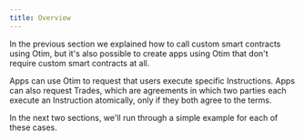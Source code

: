 ```yaml
---
title: Overview
---
```


In the previous section we explained how to call custom smart contracts using Otim, but it's also possible to create apps using Otim that don't require custom smart contracts at all.

Apps can use Otim to request that users execute specific Instructions. Apps can also request Trades, which are agreements in which two parties each execute an Instruction atomically, only if they both agree to the terms. 

In the next two sections, we'll run through a simple example for each of these cases.
